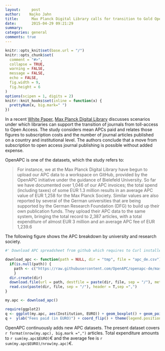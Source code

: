 ```yaml
---
layout:     post
author:    Najko Jahn
title:      Max Planck Digital Library calls for transition to Gold Open Access
date:       2015-04-29 09:21:29
summary:    
categories: general
comments: true
---
```


```r
knitr::opts_knit$set(base.url = "/")
knitr::opts_chunk$set(
  comment = "#>",
  collapse = TRUE,
  warning = FALSE, 
  message = FALSE,
  echo = FALSE,
  fig.width = 9,
  fig.height = 6
)
options(scipen = 1, digits = 2)
knitr::knit_hooks$set(inline = function(x) {
  prettyNum(x, big.mark=" ")
})
```

In a recent [White Paper](http://hdl.handle.net/11858/00-001M-0000-0026-C274-7), [Max Planck Digital Library](https://www.mpdl.mpg.de/en/) discusses scenarios under which libraries can support the transition of journals from toll-access to Open Access. The study considers mean APCs paid and relates those figures to subscription costs and  the number of journal articles published on a country and institutional level. The authors conclude that a move from subscription to open access journal publishing is possible without added expense.

OpenAPC is one of the datasets, which the study refers to:

>  For instance, we at the Max Planck Digital Library have begun to upload our APC data to a workspace on GitHub, provided by the OpenAPC initiative under the guidance of Bielefeld University. So far we have documented over 1,046 of our APC invoices; the total spend (including taxes) of some EUR 1.3 million results in an average APC value of EUR 1,258 for the Max Planck Society. Similar values are also reported by several of the German universities that are being supported by the German Research Foundation (DFG) to build up their own publication funds. They upload their APC data to the same system, bringing the total record to 2,387 articles, with a total expenditure of almost EUR 3 million and an average APC fee of EUR 1,239.6

The following figure shows the APC breakdown by university and research society.

```r
#' Download APC spreadsheet from github which requires to Curl installed

download_apc <- function(path = NULL, dir = "tmp", file = "apc_de.csv"){
  if(is.null(path)) {
    path <- c("https://raw.githubusercontent.com/OpenAPC/openapc-de/master/data/apc_de.csv")
    } 
  dir.create(dir) 
  download.file(url = path, destfile = paste(dir, file, sep = "/"), method = "curl")
  read.csv(paste(dir, file, sep = "/"), header = T,sep =",")
}

my.apc <- download_apc()
```

```r
require(ggplot2)
q <- ggplot(my.apc, aes(Institution, EURO)) + geom_boxplot() + geom_point(alpha = 2/10, size = 2)
q +  ylab("Fees paid (in EURO)") + coord_flip() + theme(legend.position="top") + theme_classic()

``` 
 
OpenAPC continuously adds new APC datasets. The present dataset covers `r format(nrow(my.apc), big.mark =",")` articles. Total expenditure amounts to `r sum(my.apc$EURO)`€ and the average fee is `r sum(my.apc$EURO)/nrow(my.apc)`€.





